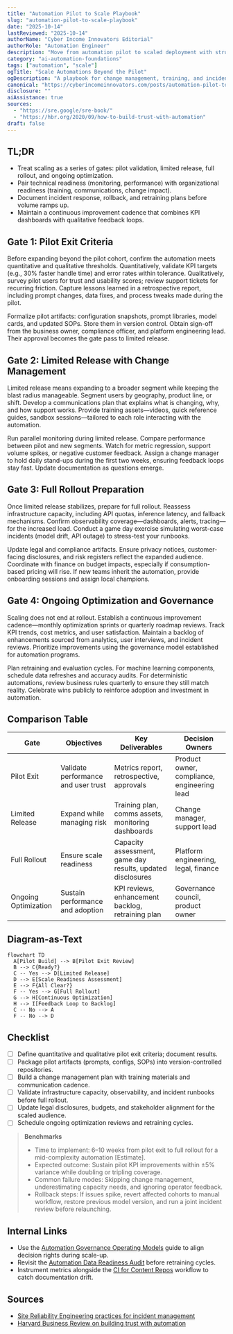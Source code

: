 ```yaml
---
title: "Automation Pilot to Scale Playbook"
slug: "automation-pilot-to-scale-playbook"
date: "2025-10-14"
lastReviewed: "2025-10-14"
authorName: "Cyber Income Innovators Editorial"
authorRole: "Automation Engineer"
description: "Move from automation pilot to scaled deployment with structured gates, enablement plans, and incident safeguards."
category: "ai-automation-foundations"
tags: ["automation", "scale"]
ogTitle: "Scale Automations Beyond the Pilot"
ogDescription: "A playbook for change management, training, and incident response when scaling an automation rollout."
canonical: "https://cyberincomeinnovators.com/posts/automation-pilot-to-scale-playbook"
disclosure: ""
aiAssistance: true
sources:
  - "https://sre.google/sre-book/"
  - "https://hbr.org/2020/09/how-to-build-trust-with-automation"
draft: false
---
```


## TL;DR

- Treat scaling as a series of gates: pilot validation, limited release, full rollout, and ongoing optimization.
- Pair technical readiness (monitoring, performance) with organizational readiness (training, communications, change impact).
- Document incident response, rollback, and retraining plans before volume ramps up.
- Maintain a continuous improvement cadence that combines KPI dashboards with qualitative feedback loops.

## Gate 1: Pilot Exit Criteria

Before expanding beyond the pilot cohort, confirm the automation meets quantitative and qualitative thresholds. Quantitatively, validate KPI targets (e.g., 30% faster handle time) and error rates within tolerance. Qualitatively, survey pilot users for trust and usability scores; review support tickets for recurring friction. Capture lessons learned in a retrospective report, including prompt changes, data fixes, and process tweaks made during the pilot.

Formalize pilot artifacts: configuration snapshots, prompt libraries, model cards, and updated SOPs. Store them in version control. Obtain sign-off from the business owner, compliance officer, and platform engineering lead. Their approval becomes the gate pass to limited release.

## Gate 2: Limited Release with Change Management

Limited release means expanding to a broader segment while keeping the blast radius manageable. Segment users by geography, product line, or shift. Develop a communications plan that explains what is changing, why, and how support works. Provide training assets—videos, quick reference guides, sandbox sessions—tailored to each role interacting with the automation.

Run parallel monitoring during limited release. Compare performance between pilot and new segments. Watch for metric regression, support volume spikes, or negative customer feedback. Assign a change manager to hold daily stand-ups during the first two weeks, ensuring feedback loops stay fast. Update documentation as questions emerge.

## Gate 3: Full Rollout Preparation

Once limited release stabilizes, prepare for full rollout. Reassess infrastructure capacity, including API quotas, inference latency, and fallback mechanisms. Confirm observability coverage—dashboards, alerts, tracing—for the increased load. Conduct a game day exercise simulating worst-case incidents (model drift, API outage) to stress-test your runbooks.

Update legal and compliance artifacts. Ensure privacy notices, customer-facing disclosures, and risk registers reflect the expanded audience. Coordinate with finance on budget impacts, especially if consumption-based pricing will rise. If new teams inherit the automation, provide onboarding sessions and assign local champions.

## Gate 4: Ongoing Optimization and Governance

Scaling does not end at rollout. Establish a continuous improvement cadence—monthly optimization sprints or quarterly roadmap reviews. Track KPI trends, cost metrics, and user satisfaction. Maintain a backlog of enhancements sourced from analytics, user interviews, and incident reviews. Prioritize improvements using the governance model established for automation programs.

Plan retraining and evaluation cycles. For machine learning components, schedule data refreshes and accuracy audits. For deterministic automations, review business rules quarterly to ensure they still match reality. Celebrate wins publicly to reinforce adoption and investment in automation.

## Comparison Table

| Gate | Objectives | Key Deliverables | Decision Owners |
| --- | --- | --- | --- |
| Pilot Exit | Validate performance and user trust | Metrics report, retrospective, approvals | Product owner, compliance, engineering lead |
| Limited Release | Expand while managing risk | Training plan, comms assets, monitoring dashboards | Change manager, support lead |
| Full Rollout | Ensure scale readiness | Capacity assessment, game day results, updated disclosures | Platform engineering, legal, finance |
| Ongoing Optimization | Sustain performance and adoption | KPI reviews, enhancement backlog, retraining plan | Governance council, product owner |

## Diagram-as-Text

```mermaid
flowchart TD
  A[Pilot Build] --> B[Pilot Exit Review]
  B --> C{Ready?}
  C -- Yes --> D[Limited Release]
  D --> E[Scale Readiness Assessment]
  E --> F{All Clear?}
  F -- Yes --> G[Full Rollout]
  G --> H[Continuous Optimization]
  H --> I[Feedback Loop to Backlog]
  C -- No --> A
  F -- No --> D
```

## Checklist

- [ ] Define quantitative and qualitative pilot exit criteria; document results.
- [ ] Package pilot artifacts (prompts, configs, SOPs) into version-controlled repositories.
- [ ] Build a change management plan with training materials and communication cadence.
- [ ] Validate infrastructure capacity, observability, and incident runbooks before full rollout.
- [ ] Update legal disclosures, budgets, and stakeholder alignment for the scaled audience.
- [ ] Schedule ongoing optimization reviews and retraining cycles.

> **Benchmarks**
> - Time to implement: 6–10 weeks from pilot exit to full rollout for a mid-complexity automation [Estimate].
> - Expected outcome: Sustain pilot KPI improvements within ±5% variance while doubling or tripling coverage.
> - Common failure modes: Skipping change management, underestimating capacity needs, and ignoring operator feedback.
> - Rollback steps: If issues spike, revert affected cohorts to manual workflow, restore previous model version, and run a joint incident review before relaunching.

## Internal Links

- Use the [Automation Governance Operating Models](./automation-governance-operating-models.mdx) guide to align decision rights during scale-up.
- Revisit the [Automation Data Readiness Audit](./automation-data-readiness-audit.mdx) before retraining cycles.
- Instrument metrics alongside the [CI for Content Repos](../devops-for-creators/ci-for-content-repos.mdx) workflow to catch documentation drift.

## Sources

- [Site Reliability Engineering practices for incident management](https://sre.google/sre-book/)
- [Harvard Business Review on building trust with automation](https://hbr.org/2020/09/how-to-build-trust-with-automation)
